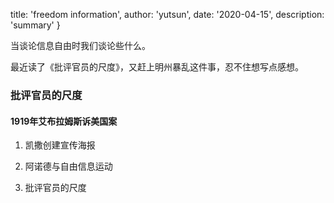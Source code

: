 
  title: 'freedom information',
  author: 'yutsun',
  date: '2020-04-15',
  description: 'summary'
}


<!-- content starts here -->

当谈论信息自由时我们谈论些什么。

最近读了《批评官员的尺度》，又赶上明州暴乱这件事，忍不住想写点感想。

### 批评官员的尺度

#### 1919年艾布拉姆斯诉美国案

1. 凯撒创建宣传海报



2. 阿诺德与自由信息运动


3. 批评官员的尺度
